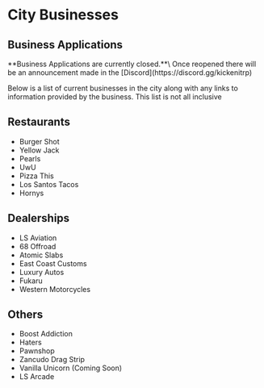 
# City Businesses

## Business Applications
<Callout type="info">
**Business Applications are currently closed.**\
Once reopened there will be an announcement made in the [Discord](https://discord.gg/kickenitrp)
</Callout>

Below is a list of current businesses in the city along with any links to information provided by the business. This list is not all inclusive

## Restaurants
 - Burger Shot
 - Yellow Jack
 - Pearls
 - UwU
 - Pizza This
 - Los Santos Tacos
 - Hornys

## Dealerships
 - LS Aviation
 - 68 Offroad
 - Atomic Slabs
 - East Coast Customs
 - Luxury Autos
 - Fukaru
 - Western Motorcycles

## Others
 - Boost Addiction
 - Haters
 - Pawnshop
 - Zancudo Drag Strip
 - Vanilla Unicorn (Coming Soon)
 - LS Arcade